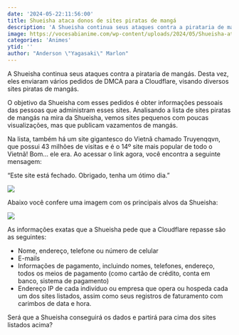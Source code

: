 ```yaml
---
date: '2024-05-22:11:56:00'
title: Shueisha ataca donos de sites piratas de mangá
description: 'A Shueisha continua seus ataques contra a pirataria de mangás. Desta vez, eles enviaram vários pedidos de DMCA para a Cloudflare, visando diversos sites piratas de mangás.'
image: https://vocesabianime.com/wp-content/uploads/2024/05/Shueisha-ataca-mais-Sites-Piratas-de-Manga.jpg
categories: 'Animes'
ytid: ''
author: "Anderson \"Yagasaki\" Marlon"
---
```


A Shueisha continua seus ataques contra a pirataria de mangás. Desta vez, eles enviaram vários pedidos de DMCA para a Cloudflare, visando diversos sites piratas de mangás.

O objetivo da Shueisha com esses pedidos é obter informações pessoais das pessoas que administram esses sites. Analisando a lista de sites piratas de mangás na mira da Shueisha, vemos sites pequenos com poucas visualizações, mas que publicam vazamentos de mangás.

Na lista, também há um site gigantesco do Vietnã chamado Truyenqqvn, que possui 43 milhões de visitas e é o 14º site mais popular de todo o Vietnã! Bom… ele era. Ao acessar o link agora, você encontra a seguinte mensagem:

“Este site está fechado. Obrigado, tenha um ótimo dia.”

![](https://vocesabianime.com/wp-content/uploads/2024/05/Truyenqqvn.png)

Abaixo você confere uma imagem com os principais alvos da Shueisha:

![](https://vocesabianime.com/wp-content/uploads/2024/05/Sites-alvos-da-Shueisha.webp)

As informações exatas que a Shueisha pede que a Cloudflare repasse são as seguintes:

- Nome, endereço, telefone ou número de celular
- E-mails
- Informações de pagamento, incluindo nomes, telefones, endereço, todos os meios de pagamento (como cartão de crédito, conta em banco, sistema de pagamento)
- Endereço IP de cada indivíduo ou empresa que opera ou hospeda cada um dos sites listados, assim como seus registros de faturamento com carimbos de data e hora.

Será que a Shueisha conseguirá os dados e partirá para cima dos sites listados acima?
